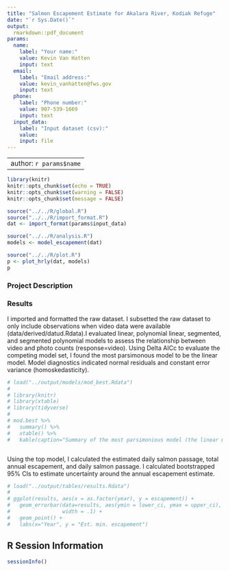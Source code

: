```yaml
---
title: "Salmon Escapement Estimate for Akalara River, Kodiak Refuge"
date: "`r Sys.Date()`"
output: 
  rmarkdown::pdf_document
params: 
  name:
    label: "Your name:"
    value: Kevin Van Hatten
    input: text
  email:
    label: "Email address:"
    value: kevin_vanhatten@fws.gov
    input: text
  phone:
    label: "Phone number:"
    value: 907-539-1669
    input: text
  input_data:
    label: "Input dataset (csv):"
    value:
    input: file
---
```


---
author: `r params$name`
---

```r
library(knitr)
knitr::opts_chunk$set(echo = TRUE)
knitr::opts_chunk$set(warning = FALSE)
knitr::opts_chunk$set(message = FALSE)
```


<!-- param$name -->
<!-- param$email -->
<!-- param$phone -->

```r
source("../../R/global.R")
source("../../R/import_format.R")
dat <- import_format(params$input_data)

source("../../R/analysis.R")
models <- model_escapement(dat)

source("../../R/plot.R")
p <- plot_hrly(dat, models)
p

```

### Project Description

### Results
I imported and formatted the raw dataset. I subsetted the raw dataset to only include observations when video data were available (data/derived/datud.Rdata).I evaluated linear, polynomial linear, segmented, and segmented polynomial models to assess the relationship between video and photo counts (response=video). Using Delta AICc to evaluate the competing model set, I found the most parsimonous model to be the linear model. Model diagnostics indicated normal residuals and constant error variance (homoskedasticity). 
```r
# load("../output/models/mod_best.Rdata")
# 
# library(knitr)
# library(xtable)
# library(tidyverse)
# 
# mod.best %>%
#   summary() %>%
#   xtable() %>%
#   kable(caption="Summary of the most parsimonious model (the linear model)")
```


```r
```

Using the top model, I calculated the estimated daily salmon passage, total annual escapement, and daily salmon passage. I calculated bootstrapped 95% CIs to estimate uncertainty around the annual escapement estimate. 
  
```r
# load("../output/tables/results.Rdata")
# 
# ggplot(results, aes(x = as.factor(year), y = escapement)) +
#   geom_errorbar(data=results, aes(ymin = lower_ci, ymax = upper_ci),
#                 width = .1) +
#   geom_point() +
#   labs(x="Year", y = "Est. min. escapement")
```

\newpage  

<!-- ## Code -->
<!-- ```{r, code=readLines("../code/akalura.R"), eval=FALSE} -->
<!-- ``` -->

\newpage

## R Session Information
```r
sessionInfo()
```

